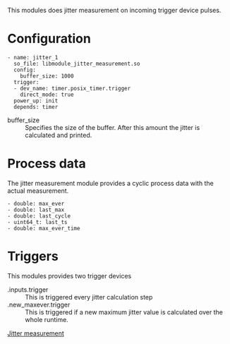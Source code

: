 This modules does jitter measurement on incoming trigger device pulses.

= Configuration =

 - name: jitter_1
   so_file: libmodule_jitter_measurement.so
   config:
     buffer_size: 1000
   trigger:
   - dev_name: timer.posix_timer.trigger
     direct_mode: true
   power_up: init
   depends: timer

; buffer_size
: Specifies the size of the buffer. After this amount the jitter is calculated and printed. 

= Process data = 

The jitter measurement module provides a cyclic process data with the actual measurement.

 - double: max_ever
 - double: last_max
 - double: last_cycle
 - uint64_t: last_ts
 - double: max_ever_time

= Triggers =

This modules provides two trigger devices

; <name>.inputs.trigger
: This is triggered every jitter calculation step
; <name>.new_maxever.trigger
: This is triggered if a new maximum jitter value is calculated over the whole runtime.

[[Category:Robotkernel-5|Jitter measurement]]


